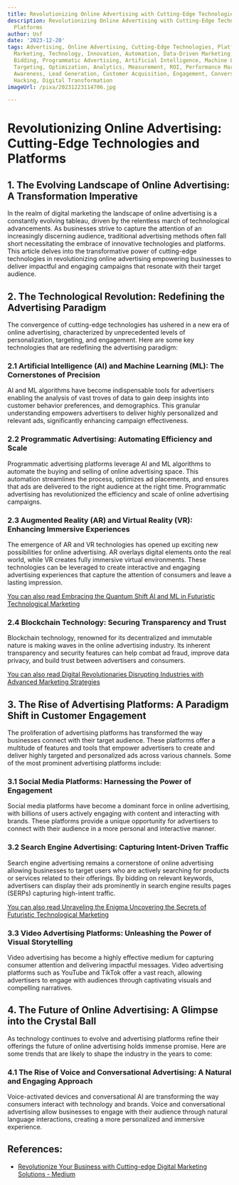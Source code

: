 ```yaml
---
title: Revolutionizing Online Advertising with Cutting-Edge Technologies and Platforms
description: Revolutionizing Online Advertising with Cutting-Edge Technologies and
  Platforms
author: Usf
date: '2023-12-20'
tags: Advertising, Online Advertising, Cutting-Edge Technologies, Platforms, Digital
  Marketing, Technology, Innovation, Automation, Data-Driven Marketing, Real-Time
  Bidding, Programmatic Advertising, Artificial Intelligence, Machine Learning, Personalization,
  Targeting, Optimization, Analytics, Measurement, ROI, Performance Marketing, Brand
  Awareness, Lead Generation, Customer Acquisition, Engagement, Conversion, Growth
  Hacking, Digital Transformation
imageUrl: /pixa/20231223114706.jpg

---
```

#  Revolutionizing Online Advertising: Cutting-Edge Technologies and Platforms

## 1. The Evolving Landscape  of Online Advertising: A Transformation  Imperative

In the realm of digital marketing the landscape of  online advertising is a constantly evolving tableau, driven by the relentless march of technological advancements. As businesses strive to capture the attention  of  an increasingly discerning audience, traditional advertising methods often fall short necessitating the embrace of innovative technologies and  platforms.  This article delves into  the transformative power of cutting-edge technologies in revolutionizing  online advertising empowering businesses to deliver impactful and engaging  campaigns that resonate with their  target audience.

## 2. The Technological Revolution: Redefining the Advertising Paradigm

The convergence of cutting-edge technologies has ushered in a new era of online advertising, characterized by unprecedented levels of personalization, targeting, and engagement. Here are some  key technologies that are redefining the advertising paradigm:

###  2.1 Artificial Intelligence (AI) and Machine Learning (ML): The Cornerstones  of Precision

AI and ML algorithms  have become indispensable  tools for advertisers enabling the analysis of vast troves of data to gain deep insights  into customer behavior preferences, and demographics. This granular  understanding empowers advertisers to deliver highly personalized and relevant ads, significantly enhancing campaign effectiveness.

### 2.2 Programmatic Advertising: Automating Efficiency and Scale

Programmatic advertising platforms leverage AI and ML algorithms to automate  the buying and selling of online advertising space. This automation streamlines the process, optimizes ad  placements, and ensures that ads are delivered to the right audience at the right time.  Programmatic advertising has revolutionized  the  efficiency and scale of online advertising campaigns.

### 2.3 Augmented Reality (AR) and Virtual Reality  (VR): Enhancing Immersive Experiences

The emergence of AR and VR technologies has opened up exciting new possibilities for  online advertising. AR overlays  digital elements onto the real world, while VR creates fully immersive virtual  environments. These technologies can  be leveraged to create interactive and engaging advertising experiences that  capture the attention of consumers and leave  a  lasting  impression.

[You  can also read Embracing the Quantum Shift AI and ML in Futuristic  Technological Marketing](Embracing%20the%20Quantum%20Shift%20AI%20and%20ML%20in%20Futuristic%20Technological%20Marketing)


### 2.4 Blockchain Technology: Securing Transparency and Trust

Blockchain technology, renowned for its decentralized and immutable  nature is making waves in the online advertising industry. Its inherent transparency and security features can help combat ad fraud, improve  data  privacy, and build trust between advertisers and consumers.

[You can also read Digital  Revolutionaries Disrupting Industries with Advanced Marketing Strategies](Digital%20Revolutionaries%20Disrupting%20Industries%20with%20Advanced%20Marketing%20Strategies)


## 3. The Rise of Advertising Platforms: A Paradigm  Shift in Customer Engagement

The proliferation of advertising platforms has  transformed the way businesses connect with their target audience. These platforms offer a multitude of features and tools that empower advertisers to create and deliver highly targeted and personalized ads across various channels. Some of the most prominent advertising platforms include:

### 3.1 Social Media Platforms: Harnessing the Power of Engagement

Social media platforms have become a dominant force in online advertising, with billions of users actively engaging with content and  interacting with brands.  These platforms provide a  unique opportunity for advertisers to connect  with their audience in a more personal and interactive manner.

### 3.2 Search Engine Advertising:  Capturing Intent-Driven Traffic

Search engine advertising remains a cornerstone of  online advertising allowing businesses to target users who are actively searching for products or services related  to their offerings. By bidding on relevant keywords, advertisers can display their ads prominently in search engine results pages (SERPs) capturing high-intent traffic.

[You can  also read Unraveling  the Enigma Uncovering  the Secrets of Futuristic Technological Marketing](Unraveling%20the%20Enigma%20Uncovering%20the%20Secrets%20of%20Futuristic%20Technological%20Marketing)


### 3.3  Video Advertising Platforms: Unleashing the Power of Visual Storytelling

Video advertising has become a highly  effective  medium  for capturing consumer attention and  delivering  impactful messages. Video advertising platforms such as  YouTube and TikTok offer a vast reach, allowing advertisers to  engage with audiences through captivating visuals and  compelling narratives.

## 4. The Future of  Online Advertising: A Glimpse into the Crystal Ball

As technology continues  to evolve and advertising  platforms refine  their offerings the future of online advertising holds immense promise. Here are  some trends that are likely to shape the industry in the years to come:

### 4.1 The Rise of Voice and Conversational Advertising: A Natural and Engaging Approach

Voice-activated devices and conversational AI are transforming  the  way consumers interact with  technology and brands. Voice and conversational advertising allow businesses to engage with their  audience through natural language interactions, creating a more personalized and immersive experience.

## References:
- [Revolutionize Your Business with Cutting-edge Digital Marketing Solutions - Medium](https://medium.com/@jameswila317/revolutionize-your-business-with-cutting-edge-digital-marketing-solutions-d10a10f3852a)

